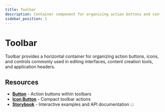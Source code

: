 ```yaml
---
title: Toolbar
description: Container component for organizing action buttons and controls in a horizontal layout for editing and content interfaces
sidebar_position: 1
---
```



# Toolbar

Toolbar provides a horizontal container for organizing action buttons, icons, and controls commonly used in editing interfaces, content creation tools, and application headers.

## Resources

- **[Button](/docs/components/button)** - Action buttons within toolbars
- **[Icon Button](/docs/components/icon-button)** - Compact toolbar actions
- **[Storybook](https://elevate-core-ui.inform-cloud.io/?path=/docs/components-toolbar)** - Interactive examples and API documentation
:::